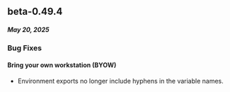 ## beta-0.49.4
##### May 20, 2025

### Bug Fixes

#### Bring your own workstation (BYOW)
- Environment exports no longer include hyphens in the variable names.

